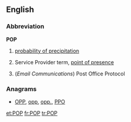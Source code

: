 ==English==

===Abbreviation===
'''POP'''

# {{weather}} [[probability of precipitation]]
# {{telecommunications}} Service Provider term, [[point of presence]]
# (''Email Communications'') Post Office Protocol

===Anagrams===
* [[OPP#English|OPP]], [[opp#English|opp]], [[opp.#English|opp.]], [[PPO#English|PPO]]

[[et:POP]]
[[fr:POP]]
[[tr:POP]]